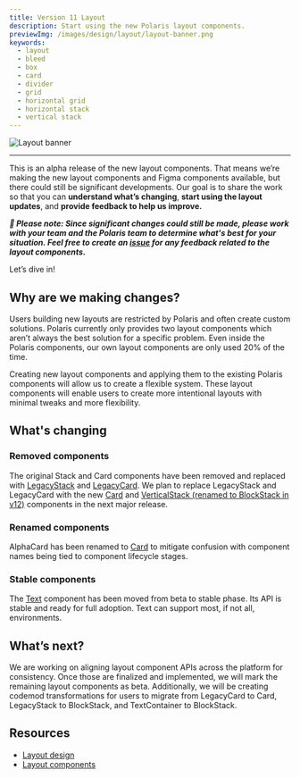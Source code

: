 ```yaml
---
title: Version 11 Layout
description: Start using the new Polaris layout components.
previewImg: /images/design/layout/layout-banner.png
keywords:
  - layout
  - bleed
  - box
  - card
  - divider
  - grid
  - horizontal grid
  - horizontal stack
  - vertical stack
---
```


![Layout banner](/images/design/layout/layout-banner.png)

---

This is an alpha release of the new layout components. That means we’re making the new layout components and Figma components available, but there could still be significant developments. Our goal is to share the work so that you can **understand what’s changing**, **start using the layout updates**, and **provide feedback to help us improve.**

**_🚧 Please note: Since significant changes could still be made, please work with your team and the Polaris team to determine what's best for your situation. Feel free to create an [issue](https://github.com/Shopify/polaris/issues/new?assignees=&labels=Bug&template=ISSUE.yml) for any feedback related to the layout components._**

Let’s dive in!

## Why are we making changes?

Users building new layouts are restricted by Polaris and often create custom solutions. Polaris currently only provides two layout components which aren’t always the best solution for a specific problem. Even inside the Polaris components, our own layout components are only used 20% of the time.

Creating new layout components and applying them to the existing Polaris components will allow us to create a flexible system. These layout components will enable users to create more intentional layouts with minimal tweaks and more flexibility.

## What's changing

### Removed components

The original Stack and Card components have been removed and replaced with [LegacyStack](https://polaris.shopify.com/components/layout-and-structure/legacy-stack) and [LegacyCard](https://polaris.shopify.com/components/layout-and-structure/legacy-card). We plan to replace LegacyStack and LegacyCard with the new [Card](https://polaris.shopify.com/components/layout-and-structure/card) and [VerticalStack (renamed to BlockStack in v12)](https://polaris.shopify.com/components/layout-and-structure/block-stack) components in the next major release.

### Renamed components

AlphaCard has been renamed to [Card](https://polaris.shopify.com/components/layout-and-structure/card) to mitigate confusion with component names being tied to component lifecycle stages.

### Stable components

The [Text](https://polaris.shopify.com/components/typography/text) component has been moved from beta to stable phase. Its API is stable and ready for full adoption. Text can support most, if not all, environments.

## What’s next?

We are working on aligning layout component APIs across the platform for consistency. Once those are finalized and implemented, we will mark the remaining layout components as beta. Additionally, we will be creating codemod transformations for users to migrate from LegacyCard to Card, LegacyStack to BlockStack, and TextContainer to BlockStack.

## Resources

- [Layout design](https://polaris.shopify.com/design/layout)
- [Layout components](https://polaris.shopify.com/components/layout-and-structure)
